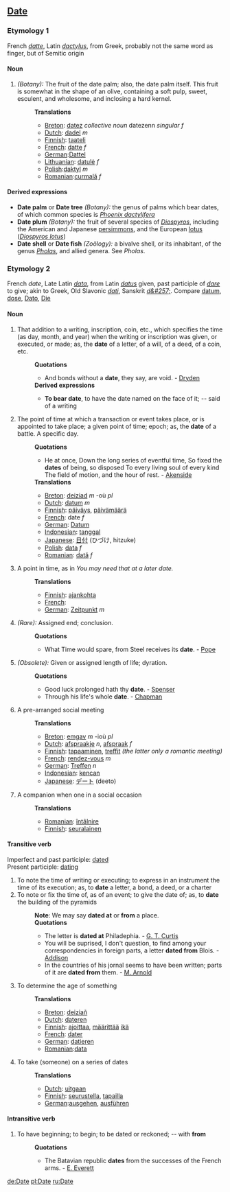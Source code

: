==[[Date]]==
===Etymology 1===
French ''[[datte]]'', Latin ''[[dactylus]]'', from Greek, probably not the same word as finger, but of Semitic origin
====Noun====
#''(Botany):'' The fruit of the date palm; also, the date palm itself.  This fruit is somewhat in the shape of an olive, containing a soft pulp, sweet, esculent, and wholesome, and inclosing a hard kernel. 
#:'''Translations'''
#:*[[Breton]]: [[datez]] ''collective noun'' datezenn ''singular f''
#:*[[Dutch]]: [[dadel]] ''m''
#:*[[Finnish]]: [[taateli]]
#:*[[French]]: [[datte]] ''f''
#:*[[German]]:[[Dattel]]
#:*[[Lithuanian]]: [[datulė]] ''f''
#:*[[Polish]]:[[daktyl]] ''m''
#:*[[Romanian]]:[[curmală]] ''f''

====Derived expressions====
*'''Date palm''' or '''Date tree''' ''(Botany):'' the genus of palms which bear dates, of which common species is ''[[Phoenix dactylifera]]''
*'''Date plum''' ''(Botany):'' the fruit of several species of ''[[Diospyros]]'', including the American and Japanese [[persimmon]]s, and the European [[lotus]] (''[[Diospyros lotus]]'')
*'''Date shell''' or '''Date fish''' ''(Zoölogy):'' a bivalve shell, or its inhabitant, of the genus ''[[Pholas]]'', and allied genera. See ''Pholas''.

===Etymology 2===
French ''date'', Late Latin ''[[data]]'', from Latin ''[[datus]]'' given, past participle of ''[[dare]]'' to give; akin to Greek, Old Slavonic ''[[dati]]'', Sanskrit ''[[d&#257;]]''. Compare [[datum]], [[dose]], [[Dato]], [[Die]]
====Noun====
#That addition to a writing, inscription, coin, etc., which specifies the time (as day, month, and year) when the writing or inscription was given, or executed, or made; as, the '''date''' of a letter, of a will, of a deed, of a coin, etc.
#:'''Quotations'''
#:*And bonds without a '''date''', they say, are void. - [[Dryden]]
#:'''Derived expressions'''
#:*'''To bear date''', to have the date named on the face of it; -- said of a writing
#The point of time at which a transaction or event takes place, or is appointed to take place; a given point of time; epoch; as, the '''date''' of a battle.  A specific day.
#:'''Quotations'''
#:*He at once, Down the long series of eventful time, So fixed the '''dates''' of being, so disposed To every living soul of every kind The field of motion, and the hour of rest. - [[Akenside]]
#:'''Translations'''
#:*[[Breton]]: [[deiziad]] ''m'' -où ''pl''
#:*[[Dutch]]: [[datum]] ''m''
#:*[[Finnish]]: [[päiväys]], [[päivämäärä]]
#:*[[French]]: date ''f''
#:*[[German]]: [[Datum]]
#:*[[Indonesian]]: [[tanggal]]
#:*[[Japanese]]: [[日付]] (ひづけ, hitzuke)
#:*[[Polish]]: [[data]] ''f''
#:*[[Romanian]]: [[dată]] ''f''
#A point in time, as in ''You may need that at a later date.''
#:'''Translations'''
#:*[[Finnish]]: [[ajankohta]]
#:*[[French]]: [[]]
#:*[[German]]: [[Zeitpunkt]] ''m''
#''(Rare):'' Assigned end; conclusion.
#:'''Quotations'''
#:*What Time would spare, from Steel receives its '''date'''. - [[Pope]]
#''(Obsolete):'' Given or assigned length of life; dyration.
#:'''Quotations'''
#:*Good luck prolonged hath thy '''date'''. - [[Spenser]]
#:*Through his life's whole '''date'''. - [[Chapman]]
#A pre-arranged social meeting
#:'''Translations'''
#:*[[Breton]]: [[emgav]] ''m'' -ioù ''pl''
#:*[[Dutch]]: [[afspraakje]] ''n'', [[afspraak]] ''f''
#:*[[Finnish]]: [[tapaaminen]], [[treffit]] ''(the latter only a romantic meeting)''
#:*[[French]]: [[rendez-vous]] ''m''
#:*[[German]]: [[Treffen]] ''n''
#:*[[Indonesian]]: [[kencan]]
#:*[[Japanese]]: [[デート]] (deeto)
#A companion when one in a social occasion
#:'''Translations'''
#:*[[Romanian]]: [[întâlnire]]
#:*[[Finnish]]: [[seuralainen]]
====Transitive verb====
Imperfect and past participle: [[dated]]<br>
Present participle: [[dating]] 
#To note the time of writing or executing; to express in an instrument the time of its execution; as, to '''date''' a letter, a bond, a deed, or a charter
#To note or fix the time of, as of an event; to give the date of; as, to '''date''' the building of the pyramids
#:'''Note''': We may say '''dated at''' or '''from''' a place.
#:'''Quotations'''
#:*The letter is '''dated at''' Philadephia. - [[G. T. Curtis]]
#:*You will be suprised, I don't question, to find among your correspondencies in foreign parts, a letter '''dated from''' Blois. - [[Addison]]
#:*In the countries of his jornal seems to have been written; parts of it are '''dated from''' them. - [[M. Arnold]]
#To determine the age of something
#:'''Translations'''
#:*[[Breton]]: [[deiziañ]]
#:*[[Dutch]]: [[dateren]]
#:*[[Finnish]]: [[ajoittaa]], [[määrittää]] [[ikä]]
#:*[[French]]: [[dater]]
#:*[[German]]: [[datieren]]
#:*[[Romanian]]:[[data]]
#To take (someone) on a series of dates
#:'''Translations'''
#:* [[Dutch]]: [[uitgaan]]
#:* [[Finnish]]: [[seurustella]], [[tapailla]]
#:* [[German]]:[[ausgehen]], [[ausführen]]
====Intransitive verb====
#To have beginning; to begin; to be dated or reckoned; -- with '''from'''
#:'''Quotations'''
#:*The Batavian republic '''dates''' from the successes of the French arms. - [[E. Everett]]

[[de:Date]]
[[pl:Date]]
[[ru:Date]]